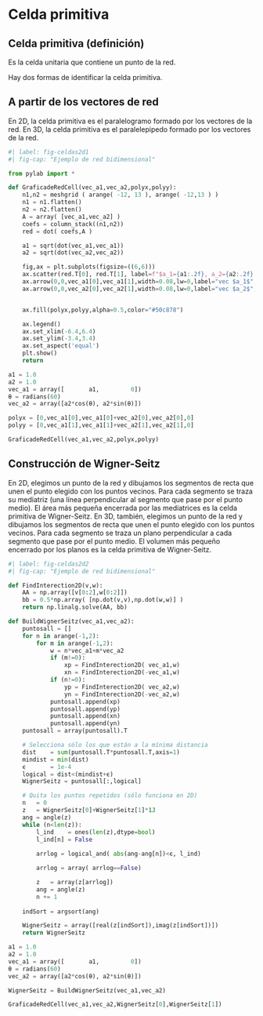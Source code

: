 # Celda primitiva

::: {.callout-note appearance="simple" icon=false collapse="false"}
## Celda primitiva (definición)
Es la celda unitaria que contiene un punto de la red.
:::

Hay dos formas de identificar la celda primitiva.

::: {.callout-tip appearance="simple" icon=false collapse="false"}
## A partir de los vectores de red
:::{.justify}
En 2D, la celda primitiva es el paralelogramo formado por los vectores de la red. 
En 3D, la celda primitiva es el paralelepipedo formado por los vectores de la red.
:::
:::

```python
#| label: fig-celdas2d1
#| fig-cap: "Ejemplo de red bidimensional"

from pylab import *

def GraficadeRedCell(vec_a1,vec_a2,polyx,polyy):
    n1,n2 = meshgrid ( arange( -12, 13 ), arange( -12,13 ) )
    n1 = n1.flatten()
    n2 = n2.flatten()
    A = array( [vec_a1,vec_a2] )
    coefs = column_stack((n1,n2))
    red = dot( coefs,A )

    a1 = sqrt(dot(vec_a1,vec_a1))
    a2 = sqrt(dot(vec_a2,vec_a2))

    fig,ax = plt.subplots(figsize=((6,6)))
    ax.scatter(red.T[0], red.T[1], label=f"$a_1={a1:.2f}, a_2={a2:.2f}, θ={rad2deg(θ):.1f}$")
    ax.arrow(0,0,vec_a1[0],vec_a1[1],width=0.08,lw=0,label="vec $a_1$",color="red",length_includes_head=True)
    ax.arrow(0,0,vec_a2[0],vec_a2[1],width=0.08,lw=0,label="vec $a_2$",color="blue",length_includes_head=True)


    ax.fill(polyx,polyy,alpha=0.5,color="#50c878")

    ax.legend()
    ax.set_xlim(-6.4,6.4)
    ax.set_ylim(-3.4,3.4)
    ax.set_aspect('equal')
    plt.show()
    return 

a1 = 1.0
a2 = 1.0
vec_a1 = array([       a1,         0])
θ = radians(60)
vec_a2 = array([a2*cos(θ), a2*sin(θ)])

polyx = [0,vec_a1[0],vec_a1[0]+vec_a2[0],vec_a2[0],0]
polyy = [0,vec_a1[1],vec_a1[1]+vec_a2[1],vec_a2[1],0]

GraficadeRedCell(vec_a1,vec_a2,polyx,polyy)

```


::: {.callout-tip appearance="simple" icon=false collapse="false"}
## Construcción de Wigner-Seitz
:::{.justify}
En 2D, elegimos un punto de la red y dibujamos los segmentos de recta que unen el punto elegido con los puntos vecinos. Para cada segmento se traza su mediatriz (una línea perpendicular al segmento que pase por el punto medio). El área más pequeña encerrada por las mediatrices es la celda primitiva de Wigner-Seitz.
En 3D, también, elegimos un punto de la red y dibujamos los segmentos de recta que unen el punto elegido con los puntos vecinos. Para cada segmento se traza un plano perpendicular a cada segmento que pase por el punto medio. El volumen más pequeño encerrado por los planos es la celda primitiva de Wigner-Seitz.
:::
:::

```python
#| label: fig-celdas2d2
#| fig-cap: "Ejemplo de red bidimensional"

def FindInterection2D(v,w):
    AA = np.array([v[0:2],w[0:2]])
    bb = 0.5*np.array( [np.dot(v,v),np.dot(w,w)] )
    return np.linalg.solve(AA, bb)

def BuildWignerSeitz(vec_a1,vec_a2):
    puntosall = []
    for n in arange(-1,2):
        for m in arange(-1,2):
            w = n*vec_a1+m*vec_a2
            if (m!=0):
                xp = FindInterection2D( vec_a1,w)
                xn = FindInterection2D(-vec_a1,w)
            if (n!=0):
                yp = FindInterection2D( vec_a2,w)
                yn = FindInterection2D(-vec_a2,w)
            puntosall.append(xp)
            puntosall.append(yp)
            puntosall.append(xn)
            puntosall.append(yn)
    puntosall = array(puntosall).T

    # Selecciona sólo los que están a la mínima distancia
    dist    = sum(puntosall.T*puntosall.T,axis=1)
    mindist = min(dist)
    ϵ       = 1e-4
    logical = dist<(mindist+ϵ)
    WignerSeitz = puntosall[:,logical]

    # Quita los puntos repetidos (sólo funciona en 2D)
    n   = 0
    z   = WignerSeitz[0]+WignerSeitz[1]*1J
    ang = angle(z)
    while (n<len(z)):
        l_ind    = ones(len(z),dtype=bool)
        l_ind[n] = False
        
        arrlog = logical_and( abs(ang-ang[n])<ϵ, l_ind)

        arrlog = array( arrlog==False)

        z   = array(z[arrlog])
        ang = angle(z)
        n += 1
        
    indSort = argsort(ang)

    WignerSeitz = array([real(z[indSort]),imag(z[indSort])])
    return WignerSeitz

a1 = 1.0
a2 = 1.0
vec_a1 = array([       a1,         0])
θ = radians(60)
vec_a2 = array([a2*cos(θ), a2*sin(θ)])

WignerSeitz = BuildWignerSeitz(vec_a1,vec_a2)

GraficadeRedCell(vec_a1,vec_a2,WignerSeitz[0],WignerSeitz[1])

```